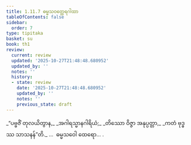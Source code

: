 ```yaml
---
title: 1.11.7 ဓမ္မသဝတ္ထေရဂါထာ
tableOfContents: false
sidebar:
  order: 7
type: tipitaka
basket: su
book: th1
review:
  current: review
  updated: '2025-10-27T21:48:48.680952'
  updated_by: ''
  notes: ''
  history:
  - state: review
    date: '2025-10-27T21:48:48.680952'
    updated_by: ''
    notes: ''
    previous_state: draft
---
```



<ReviewStatus review={frontmatter.review} showDetails={true} />

<HypothesisAnnotation frontmatter={frontmatter} />

<DynamicBreadcrumb />

<Division number="107" book="th1" e="ch" v="19" p="243">

<Paragraph number="239" type="verses" book="th1">
_“ပဗ္ဗဇိံ တုလယိတွာန,_  
_အဂါရသ္မာနဂါရိယံ;_  
_တိဿော ဝိဇ္ဇာ အနုပ္ပတ္တာ,_  
_ကတံ ဗုဒ္ဓဿ သာသနန်”တိ._  


</Paragraph>
</Division>

<Paragraph number="240" type="center" book="th1">
…  ဓမ္မသဝေါ ထေရော… .
</Paragraph>
